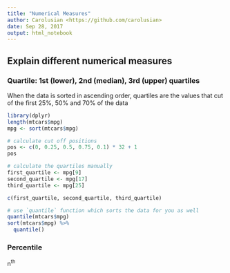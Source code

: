 ```yaml
---
title: "Numerical Measures"
author: Carolusian <https://github.com/carolusian>
date: Sep 28, 2017
output: html_notebook
---
```


## Explain different numerical measures

### Quartile: 1st (lower), 2nd (median), 3rd (upper) quartiles

When the data is sorted in ascending order, quartiles are the values that cut of the first 25%, 50% and 70% of the data

```r
library(dplyr)
length(mtcars$mpg)
mpg <- sort(mtcars$mpg)

# calculate cut off positions
pos <- c(0, 0.25, 0.5, 0.75, 0.1) * 32 + 1
pos

# calculate the quartiles manually
first_quartile <- mpg[9]
second_quartile <- mpg[17]  
third_quartile <- mpg[25]

c(first_quartile, second_quartile, third_quartile)

# use `quantile` function which sorts the data for you as well
quantile(mtcars$mpg)
sort(mtcars$mpg) %>% 
  quantile()
```

### Percentile

n^th^